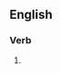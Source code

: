 ==English==

===Verb===
{{head|en|present participle}}

# {{present participle of|fractionate|lang=en|nocat=1}}